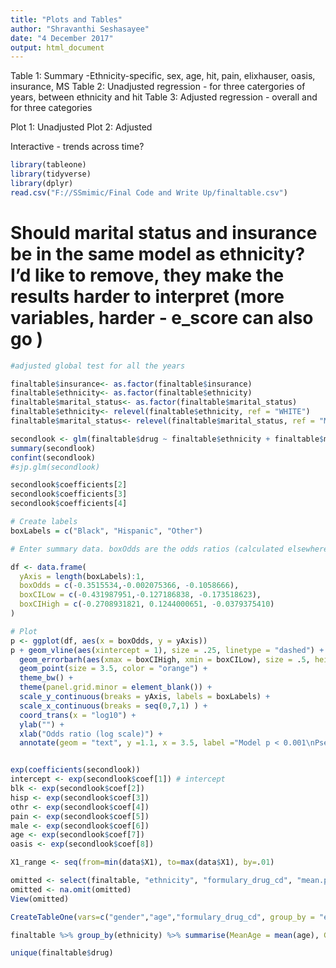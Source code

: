 ```yaml
---
title: "Plots and Tables"
author: "Shravanthi Seshasayee"
date: "4 December 2017"
output: html_document
---
```

Table 1: Summary -Ethnicity-specific, sex, age, hit, pain, elixhauser, oasis, insurance, MS
Table 2: Unadjusted regression - for three catergories of years, between ethnicity and hit
Table 3: Adjusted regression - overall and for three categories

Plot 1: Unadjusted
Plot 2: Adjusted 

Interactive - trends across time?

```r
library(tableone)
library(tidyverse)
library(dplyr)
read.csv("F://SSmimic/Final Code and Write Up/finaltable.csv")
```



# Should marital status and insurance be in the same model as ethnicity? I'd like to remove, they make the results harder to interpret (more variables, harder - e_score can also go )
```r
#adjusted global test for all the years

finaltable$insurance<- as.factor(finaltable$insurance)
finaltable$ethnicity<- as.factor(finaltable$ethnicity)
finaltable$marital_status<- as.factor(finaltable$marital_status)
finaltable$ethnicity<- relevel(finaltable$ethnicity, ref = "WHITE")
finaltable$marital_status<- relevel(finaltable$marital_status, ref = "MARRIED")

secondlook <- glm(finaltable$drug ~ finaltable$ethnicity + finaltable$mean.pain + finaltable$gender + finaltable$age +finaltable$oasis, family = binomial(link = "logit"))
summary(secondlook)
confint(secondlook)
#sjp.glm(secondlook)

secondlook$coefficients[2]
secondlook$coefficients[3]
secondlook$coefficients[4]

```


```r

# Create labels
boxLabels = c("Black", "Hispanic", "Other")

# Enter summary data. boxOdds are the odds ratios (calculated elsewhere), boxCILow is the lower bound of the CI, boxCIHigh is the upper bound.

df <- data.frame(
  yAxis = length(boxLabels):1,
  boxOdds = c(-0.3515534,-0.002075366, -0.1058666),
  boxCILow = c(-0.431987951,-0.127186838, -0.173518623),
  boxCIHigh = c(-0.2708931821, 0.1244000651, -0.0379375410)
)

# Plot
p <- ggplot(df, aes(x = boxOdds, y = yAxis))
p + geom_vline(aes(xintercept = 1), size = .25, linetype = "dashed") +
  geom_errorbarh(aes(xmax = boxCIHigh, xmin = boxCILow), size = .5, height = .2, color = "gray50") +
  geom_point(size = 3.5, color = "orange") +
  theme_bw() +
  theme(panel.grid.minor = element_blank()) +
  scale_y_continuous(breaks = yAxis, labels = boxLabels) +
  scale_x_continuous(breaks = seq(0,7,1) ) +
  coord_trans(x = "log10") +
  ylab("") +
  xlab("Odds ratio (log scale)") +
  annotate(geom = "text", y =1.1, x = 3.5, label ="Model p < 0.001\nPseudo R^2 = 0.10", size = 3.5, hjust = 0) + ggtitle("Intention to remove box turtles from the road")



```



```r

exp(coefficients(secondlook))
intercept <- exp(secondlook$coef[1]) # intercept
blk <- exp(secondlook$coef[2])
hisp <- exp(secondlook$coef[3])
othr <- exp(secondlook$coef[4])
pain <- exp(secondlook$coef[5])
male <- exp(secondlook$coef[6])
age <- exp(secondlook$coef[7])
oasis <- exp(secondlook$coef[8])
```

```r
X1_range <- seq(from=min(data$X1), to=max(data$X1), by=.01)


```











```r
omitted <- select(finaltable, "ethnicity", "formulary_drug_cd", "mean.pain")
omitted <- na.omit(omitted)
View(omitted)
```


```r
CreateTableOne(vars=c("gender","age","formulary_drug_cd", group_by = "ethnicity"),data=finaltable)

finaltable %>% group_by(ethnicity) %>% summarise(MeanAge = mean(age), Gender = gender )

unique(finaltable$drug)
```

